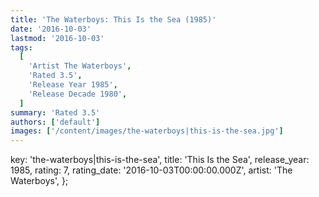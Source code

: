 ```yaml
---
title: 'The Waterboys: This Is the Sea (1985)'
date: '2016-10-03'
lastmod: '2016-10-03'
tags:
  [
    'Artist The Waterboys',
    'Rated 3.5',
    'Release Year 1985',
    'Release Decade 1980',
  ]
summary: 'Rated 3.5'
authors: ['default']
images: ['/content/images/the-waterboys|this-is-the-sea.jpg']
---
```


  key: 'the-waterboys|this-is-the-sea',
  title: 'This Is the Sea',
  release_year: 1985,
  rating: 7,
  rating_date: '2016-10-03T00:00:00.000Z',
  artist: 'The Waterboys',
};

<MusicRating data={data} />
